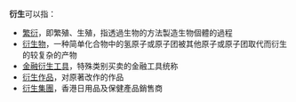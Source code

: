 '''衍生'''可以指：

*[[繁衍|繁衍]]，即繁殖、生殖，指透過生物的方法製造生物個體的過程
*[[衍生物|衍生物]]，一种简单化合物中的氢原子或原子团被其他原子或原子团取代而衍生的较复杂的产物
*[[金融衍生工具|金融衍生工具]]，特殊类别买卖的金融工具统称
*[[衍生作品|衍生作品]]，对原著改作的作品
*[[衍生集團|衍生集團]]，香港日用品及保健產品銷售商

{{Disambig|Cat=二字消歧义}}
